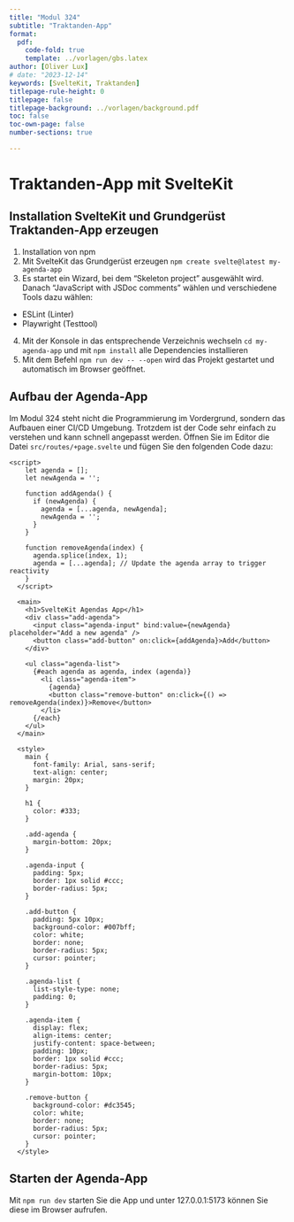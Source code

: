 ```yaml
---
title: "Modul 324"
subtitle: "Traktanden-App"
format:
  pdf:
    code-fold: true
    template: ../vorlagen/gbs.latex
author: [Oliver Lux]
# date: "2023-12-14"
keywords: [SvelteKit, Traktanden]
titlepage-rule-height: 0
titlepage: false
titlepage-background: ../vorlagen/background.pdf
toc: false
toc-own-page: false
number-sections: true

---
```


# Traktanden-App mit SvelteKit

## Installation SvelteKit und Grundgerüst Traktanden-App erzeugen

1. Installation von npm
2. Mit SvelteKit das Grundgerüst erzeugen `npm create svelte@latest my-agenda-app`
3. Es startet ein Wizard, bei dem "Skeleton project" ausgewählt wird. Danach "JavaScript with JSDoc comments" wählen und verschiedene Tools dazu wählen: 
  - ESLint (Linter)
  - Playwright (Testtool)
4. Mit der Konsole in das entsprechende Verzeichnis wechseln `cd my-agenda-app` und mit `npm install` alle Dependencies installieren
5. Mit dem Befehl `npm run dev -- --open` wird das Projekt gestartet und automatisch im Browser geöffnet.

## Aufbau der Agenda-App

Im Modul 324 steht nicht die Programmierung im Vordergrund, sondern das Aufbauen einer CI/CD Umgebung. Trotzdem ist der Code sehr einfach zu verstehen und kann schnell angepasst werden. 
Öffnen Sie im Editor die Datei `src/routes/+page.svelte` und fügen Sie den folgenden Code dazu:

```
<script>
    let agenda = [];
    let newAgenda = '';

    function addAgenda() {
      if (newAgenda) {
        agenda = [...agenda, newAgenda];
        newAgenda = '';
      }
    }

    function removeAgenda(index) {
      agenda.splice(index, 1);
      agenda = [...agenda]; // Update the agenda array to trigger reactivity
    }
  </script>

  <main>
    <h1>SvelteKit Agendas App</h1>
    <div class="add-agenda">
      <input class="agenda-input" bind:value={newAgenda} placeholder="Add a new agenda" />
      <button class="add-button" on:click={addAgenda}>Add</button>
    </div>

    <ul class="agenda-list">
      {#each agenda as agenda, index (agenda)}
        <li class="agenda-item">
          {agenda}
          <button class="remove-button" on:click={() => removeAgenda(index)}>Remove</button>
        </li>
      {/each}
    </ul>
  </main>

  <style>
    main {
      font-family: Arial, sans-serif;
      text-align: center;
      margin: 20px;
    }

    h1 {
      color: #333;
    }

    .add-agenda {
      margin-bottom: 20px;
    }

    .agenda-input {
      padding: 5px;
      border: 1px solid #ccc;
      border-radius: 5px;
    }

    .add-button {
      padding: 5px 10px;
      background-color: #007bff;
      color: white;
      border: none;
      border-radius: 5px;
      cursor: pointer;
    }

    .agenda-list {
      list-style-type: none;
      padding: 0;
    }

    .agenda-item {
      display: flex;
      align-items: center;
      justify-content: space-between;
      padding: 10px;
      border: 1px solid #ccc;
      border-radius: 5px;
      margin-bottom: 10px;
    }

    .remove-button {
      background-color: #dc3545;
      color: white;
      border: none;
      border-radius: 5px;
      cursor: pointer;
    }
  </style>
  ``` 


## Starten der Agenda-App

Mit `npm run dev` starten Sie die App und unter 127.0.0.1:5173 können Sie diese im Browser aufrufen.
